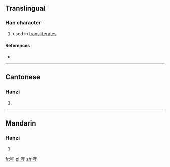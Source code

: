 {{also|嗶}}
==Translingual==

===Han character===
{{Han char|rn=30|rad=口|as=06|sn=9|four=|canj=口心心十 (RPPJ)}}

# used in [[transliterate]]s

====References====
* {{Han ref|kx=0189.271|hdz=10614.030|uh=54D4|ud=21716}}

----

==Cantonese==

===Hanzi===
{{yue-hanzi|jyut=|y=bat1|tra=嗶}}

# {{defn|lang=yue|sort=口06}}

----

==Mandarin==

===Hanzi===
{{cmn-hanzi|tra=嗶|pin=[[bì]] ([[bi4]])|wg=pi<sup>4</sup>}}

# {{defn|lang=cmn|sort=口06}}

[[fr:哔]]
[[pl:哔]]
[[zh:哔]]